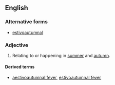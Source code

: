 ==English==

===Alternative forms===
* [[estivoautumnal]] {{qualifier|mainly US}}

===Adjective===
{{en-adj|-}}

# {{British}} Relating to or happening in [[summer]] and [[autumn]].

====Derived terms====
* [[aestivoautumnal fever]], [[estivoautumnal fever]]